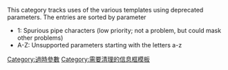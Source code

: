 {{Wikipedia category
|hidden=yes
|tracking=yes
|description=Pages are added to this category by '''[[Template:Infobox_anatomy|Template:Infobox anatomy]]''' and the following: [[Template:Infobox_artery|Template:Infobox artery]], [[Template:Infobox_bone|Template:Infobox bone]], [[Template:Infobox_brain|Template:Infobox brain]], [[Template:Infobox_embryology|Template:Infobox embryology]], [[Template:Infobox_ligament|Template:Infobox ligament]], [[Template:Infobox_lymph|Template:Infobox lymph]], [[Template:Infobox_muscle|Template:Infobox muscle]], [[Template:Infobox_nerve|Template:Infobox nerve]], [[Template:Infobox_neuron|Template:Infobox neuron]], [[Template:Infobox_vein|Template:Infobox vein]].
}}
{{Empty category}}
{{CategoryTOC}}

This category tracks uses of the various {{tl|Infobox anatomy}} templates using deprecated parameters.  The entries are sorted by parameter
* 1: Spurious pipe characters (low priority; not a problem, but could mask other problems)
* A-Z: Unsupported parameters starting with the letters a-z

[[Category:過時參數|Category:過時參數]]
[[Category:需要清理的信息框模板|Category:需要清理的信息框模板]]